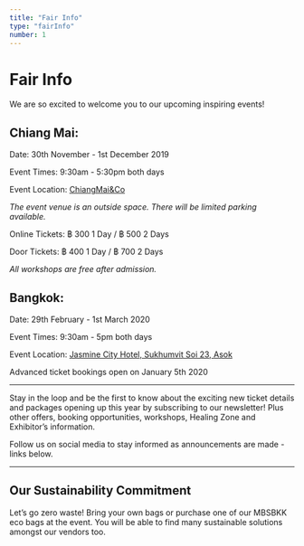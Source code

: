 ```yaml
---
title: "Fair Info"
type: "fairInfo"
number: 1
---
```



# Fair Info

We are so excited to welcome you to our upcoming inspiring events!

## Chiang Mai:

<p><AltColorStrong >Date: </ AltColorStrong> 30th November - 1st December 2019</p>

<p><AltColorStrong >Event Times: </ AltColorStrong> 9:30am - 5:30pm both days</p>

<p><AltColorStrong >Event Location: </ AltColorStrong> <a href="https://goo.gl/maps/LPfGs6XuV9yvQqWr8">ChiangMai&Co</a></p>

_The event venue is an outside space. There will be limited parking available._

<p><AltColorStrong >Online Tickets:</ AltColorStrong> ฿ 300 1 Day / ฿ 500 2 Days</p>

<p><AltColorStrong >Door Tickets:</ AltColorStrong> ฿ 400 1 Day / ฿ 700 2 Days</p>

_All workshops are free after admission._

<OutButton
  path="https://www.ticketmelon.com/mbsfairbkk/mindbodyspiritfairchiangmai"
  text="Book Now"
  type="2"
/>

## Bangkok:

<p><AltColorStrong color="primary">Date: </ AltColorStrong> 29th February - 1st March 2020</p>

<p><AltColorStrong color="primary">Event Times: </ AltColorStrong> 9:30am - 5pm both days</p>

<p><AltColorStrong color="primary">Event Location: </ AltColorStrong> <a href="https://goo.gl/maps/jshrHKFmhR8h7ms7A">Jasmine City Hotel, Sukhumvit Soi 23, Asok</a></p>

<p><AltColorStrong color="primary">Advanced ticket bookings open on January 5th 2020 </ AltColorStrong></p>

---

Stay in the loop and be the first to know about the exciting new ticket details and packages opening up this year by subscribing to our newsletter! Plus other offers, booking opportunities, workshops, Healing Zone and Exhibitor’s information.

<MailChimpContainer>
  <MailChimp />
</MailChimpContainer>

Follow us on social media to stay informed as announcements are made - links below.

<SocialContainer>
  <Social />
</SocialContainer>

---

## Our Sustainability Commitment

Let’s go zero waste! Bring your own bags or purchase one of our MBSBKK eco bags at the event. You will be able to find many sustainable solutions amongst our vendors too.
